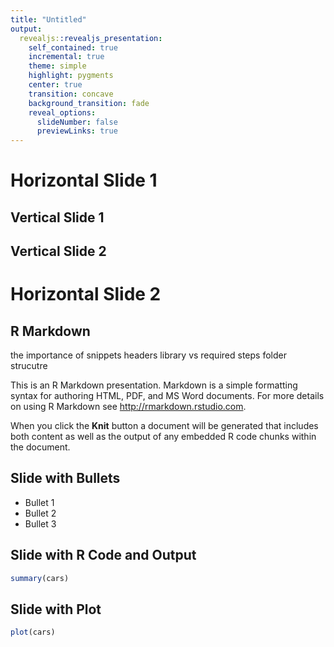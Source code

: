 ```yaml
---
title: "Untitled"
output: 
  revealjs::revealjs_presentation:
    self_contained: true
    incremental: true
    theme: simple
    highlight: pygments
    center: true
    transition: concave
    background_transition: fade
    reveal_options:
      slideNumber: false
      previewLinks: true
---
```



# Horizontal Slide 1

## Vertical Slide 1

## Vertical Slide 2

# Horizontal Slide 2

## {data-background-iframe="https://example.com"}

## {data-background-iframe="https://www.youtube.com/embed/nXY6PxAaOk0"}


## {data-background-video="kmeans_sim.mp4"}
## R Markdown

the importance of snippets
headers
library vs required
steps
folder strucutre


This is an R Markdown presentation. Markdown is a simple formatting syntax for authoring HTML, PDF, and MS Word documents. For more details on using R Markdown see <http://rmarkdown.rstudio.com>.

When you click the **Knit** button a document will be generated that includes both content as well as the output of any embedded R code chunks within the document.

## Slide with Bullets

- Bullet 1
- Bullet 2
- Bullet 3

## Slide with R Code and Output

```r
summary(cars)
```

## Slide with Plot

```r
plot(cars)
```

